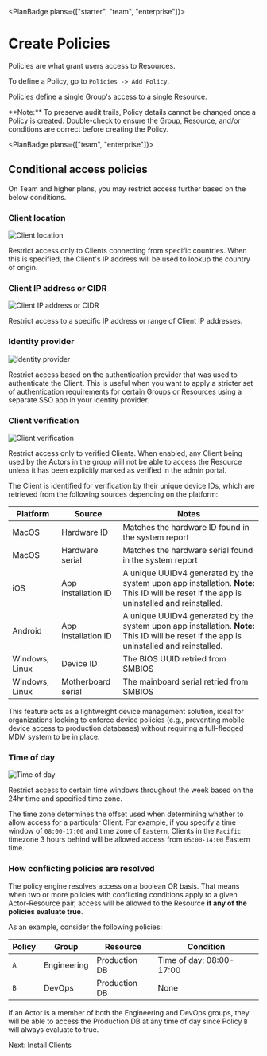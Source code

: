 
<PlanBadge plans={["starter", "team", "enterprise"]}>

# Create Policies

</PlanBadge>

Policies are what grant users access to Resources.

To define a Policy, go to `Policies -> Add Policy`.

Policies define a single Group's access to a single Resource.

<Alert color="warning">
  **Note:** To preserve audit trails, Policy details cannot be changed once a
  Policy is created. Double-check to ensure the Group, Resource, and/or
  conditions are correct before creating the Policy.
</Alert>

<PlanBadge plans={["team", "enterprise"]}>

## Conditional access policies

</PlanBadge>

On Team and higher plans, you may restrict access further based on the below
conditions.

### Client location

<Image
  src="/images/kb/deploy/policies/client_location.png"
  alt="Client location"
  width={600}
  height={600}
  className="mx-auto shadow rounded"
/>

Restrict access only to Clients connecting from specific countries. When this is
specified, the Client's IP address will be used to lookup the country of origin.

### Client IP address or CIDR

<Image
  src="/images/kb/deploy/policies/client_ip.png"
  alt="Client IP address or CIDR"
  width={600}
  height={600}
  className="mx-auto shadow rounded"
/>

Restrict access to a specific IP address or range of Client IP addresses.

### Identity provider

<Image
  src="/images/kb/deploy/policies/client_idp.png"
  alt="Identity provider"
  width={600}
  height={600}
  className="mx-auto shadow rounded"
/>

Restrict access based on the authentication provider that was used to
authenticate the Client. This is useful when you want to apply a stricter set of
authentication requirements for certain Groups or Resources using a separate SSO
app in your identity provider.

### Client verification

<Image
  src="/images/kb/deploy/policies/client_verification.png"
  alt="Client verification"
  width={600}
  height={600}
  className="mx-auto shadow rounded"
/>

Restrict access only to verified Clients. When enabled, any Client being used by
the Actors in the group will not be able to access the Resource unless it has
been explicitly marked as verified in the admin portal.

The Client is identified for verification by their unique device IDs, which are
retrieved from the following sources depending on the platform:

| Platform       | Source              | Notes                                                                                                                                     |
| -------------- | ------------------- | ----------------------------------------------------------------------------------------------------------------------------------------- |
| MacOS          | Hardware ID         | Matches the hardware ID found in the system report                                                                                        |
| MacOS          | Hardware serial     | Matches the hardware serial found in the system report                                                                                    |
| iOS            | App installation ID | A unique UUIDv4 generated by the system upon app installation. **Note:** This ID will be reset if the app is uninstalled and reinstalled. |
| Android        | App installation ID | A unique UUIDv4 generated by the system upon app installation. **Note:** This ID will be reset if the app is uninstalled and reinstalled. |
| Windows, Linux | Device ID           | The BIOS UUID retried from SMBIOS                                                                                                         |
| Windows, Linux | Motherboard serial  | The mainboard serial retried from SMBIOS                                                                                                  |

This feature acts as a lightweight device management solution, ideal for
organizations looking to enforce device policies (e.g., preventing mobile device
access to production databases) without requiring a full-fledged MDM system to
be in place.

### Time of day

<Image
  src="/images/kb/deploy/policies/client_tod.png"
  alt="Time of day"
  width={600}
  height={600}
  className="mx-auto shadow rounded"
/>

Restrict access to certain time windows throughout the week based on the 24hr
time and specified time zone.

The time zone determines the offset used when determining whether to allow
access for a particular Client. For example, if you specify a time window of
`08:00-17:00` and time zone of `Eastern`, Clients in the `Pacific` timezone 3
hours behind will be allowed access from `05:00-14:00` Eastern time.

### How conflicting policies are resolved

The policy engine resolves access on a boolean OR basis. That means when two or
more policies with conflicting conditions apply to a given Actor-Resource pair,
access will be allowed to the Resource **if any of the policies evaluate true**.

As an example, consider the following policies:

| Policy | Group       | Resource      | Condition                |
| ------ | ----------- | ------------- | ------------------------ |
| `A`    | Engineering | Production DB | Time of day: 08:00-17:00 |
| `B`    | DevOps      | Production DB | None                     |

If an Actor is a member of both the Engineering and DevOps groups, they will be
able to access the Production DB at any time of day since Policy `B` will always
evaluate to true.

<NextStep href="/kb/deploy/clients">Next: Install Clients</NextStep>

<SupportOptions />

